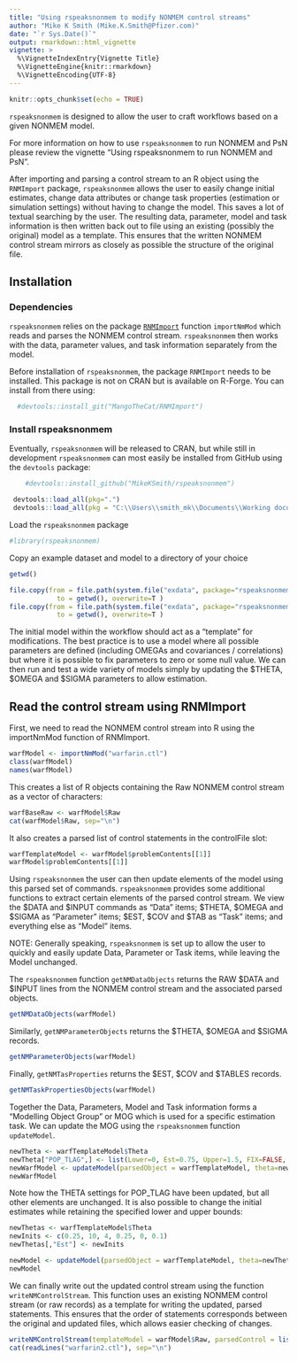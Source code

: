 ```yaml
---
title: "Using rspeaksnonmem to modify NONMEM control streams"
author: "Mike K Smith (Mike.K.Smith@Pfizer.com)"
date: "`r Sys.Date()`"
output: rmarkdown::html_vignette
vignette: >
  %\VignetteIndexEntry{Vignette Title}
  %\VignetteEngine{knitr::rmarkdown}
  %\VignetteEncoding{UTF-8}
---
```


```r
knitr::opts_chunk$set(echo = TRUE)
```

`rspeaksnonmem` is designed to allow the user to craft workflows based on a given NONMEM model.

For more information on how to use `rspeaksnonmem` to run NONMEM and PsN please review the vignette 
"Using rspeaksnonmem to run NONMEM and PsN".

After importing and parsing a control stream to an R object using the `RNMImport` package, `rspeaksnonmem` allows the user to easily change initial estimates, change data attributes or change task properties (estimation or simulation settings) without having to change the model. This saves a lot of textual searching by the user. The resulting data, parameter,
model and task information is then written back out to file using an existing (possibly the original) model as a 
template. This ensures that the written NONMEM control stream mirrors as closely as possible the structure of the original file.

## Installation 

### Dependencies 

`rspeaksnonmem` relies on the package [`RNMImport`](https://github.com/MangoTheCat/RNMImport) function 
`importNmMod` which reads and parses the NONMEM control stream. `rspeaksnonmem` then works with
the data, parameter values, and task information separately from the model.

Before installation of `rspeaksnonmem`, the package `RNMImport` needs to be installed. This package is not on CRAN but is available on R-Forge. You can install from there using:

```r
  #devtools::install_git("MangoTheCat/RNMImport")
```

### Install rspeaksnonmem
Eventually, `rspeaksnonmem` will be released to CRAN, but while still in development `rspeaksnonmem` can most easily be installed from GitHub using the `devtools` package:

```r
    #devtools::install_github("MikeKSmith/rspeaksnonmem")
```


```r
 devtools::load_all(pkg=".")
 devtools::load_all(pkg = "C:\\Users\\smith_mk\\Documents\\Working documents\\RNMImport")
```

Load the `rspeaksnonmem` package
```r
#library(rspeaksnonmem)
```

Copy an example dataset and model to a directory of your choice

```r
getwd()

file.copy(from = file.path(system.file("exdata", package="rspeaksnonmem"),"warfarin_conc_pca.csv"),
            to = getwd(), overwrite=T )
file.copy(from = file.path(system.file("exdata", package="rspeaksnonmem"),"warfarin.ctl"),
            to = getwd(), overwrite=T )
```

The initial model within the workflow should act as a "template" for modifications. The best practice is to use a model where all possible parameters are defined (including OMEGAs and covariances / correlations) but where it is possible to fix parameters to zero or some null value. We can then run and test a wide variety of models simply by updating the $THETA, $OMEGA and $SIGMA parameters to allow estimation.

## Read the control stream using RNMImport 
First, we need to read the NONMEM control stream into R using the importNmMod function of RNMImport.
```r
warfModel <- importNmMod("warfarin.ctl")
class(warfModel)
names(warfModel)
```

This creates a list of R objects containing the Raw NONMEM control stream as a vector of characters:
```r
warfBaseRaw <- warfModel$Raw
cat(warfModel$Raw, sep="\n")
```

It also creates a parsed list of control statements in the controlFile slot:
```r
warfTemplateModel <- warfModel$problemContents[[1]]
warfModel$problemContents[[1]]
```

Using `rspeaksnonmem` the user can then update elements of the model using this parsed set of commands. `rspeaksnonmem` provides some additional functions to extract certain elements of the parsed control stream. We view the $DATA and $INPUT commands as "Data" items; $THETA, $OMEGA and $SIGMA as "Parameter" items; $EST, $COV and $TAB as "Task" items; and everything else as "Model" items. 

NOTE: Generally speaking, `rspeaksnonmem` is set up to allow the user to quickly and easily update Data, Parameter or Task items, while leaving the Model unchanged. 

The `rspeaksnonmem` function `getNMDataObjects` returns the RAW $DATA and $INPUT lines from the NONMEM control stream and the associated parsed objects.

```r
getNMDataObjects(warfModel)
```
 
Similarly, `getNMParameterObjects` returns the $THETA, $OMEGA and $SIGMA records.
```r
getNMParameterObjects(warfModel)
```
 
Finally, `getNMTasProperties` returns the $EST, $COV and $TABLES records.
```r
getNMTaskPropertiesObjects(warfModel)
```

Together the Data, Parameters, Model and Task information forms a "Modelling Object Group" or MOG which is used for a specific estimation task.
We can update the MOG using the `rspeaksnonmem` function `updateModel`.
```r
newTheta <- warfTemplateModel$Theta
newTheta["POP_TLAG",] <- list(Lower=0, Est=0.75, Upper=1.5, FIX=FALSE, comments="POP_TLAG")
newWarfModel <- updateModel(parsedObject = warfTemplateModel, theta=newTheta)
newWarfModel
```

Note how the THETA settings for POP_TLAG have been updated, but all other elements are unchanged. It is also possible to change the initial estimates while retaining the specified lower and upper bounds:

```r
newThetas <- warfTemplateModel$Theta
newInits <- c(0.25, 10, 4, 0.25, 0, 0.1)
newThetas[,"Est"] <- newInits

newModel <- updateModel(parsedObject = warfTemplateModel, theta=newThetas, runno=1)
newModel
```

We can finally write out the updated control stream using the function `writeNMControlStream`. This function uses an existing NONMEM control stream (or raw records) as a template for writing the updated, parsed statements. This ensures that the order of statements corresponds between the original and updated files, which allows easier checking of changes.

```r
writeNMControlStream(templateModel = warfModel$Raw, parsedControl = list(newModel), outputFile = "warfarin2", outFileExtension = "ctl")
cat(readLines("warfarin2.ctl"), sep="\n")
```

